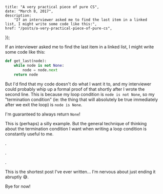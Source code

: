     title: "A very practical piece of pure CS",
    date: "March 8, 2017",
    description:
        "If an interviewer asked me to find the last item in a linked list, I might write some code like this:",
    href: "/posts/a-very-practical-piece-of-pure-cs",
});


If an interviewer asked me to find the last item in a linked list, I might write some code like this:

```python
def get_last(node):
    while node is not None:
        node = node.next
    return node
```

But I'd find that my code doesn't do what I want it to, and my interviewer could probably whip up a formal proof of that shortly after I wrote the second line. This is because my loop condition is `node is not None`, so my "termination condition" (ie: the thing that will absolutely be true immediately after we exit the loop) is `node is None`.

I'm guaranteed to always return `None`!

This is (perhaps) a silly example. But the general technique of thinking about the termination condition I want when writing a loop condition is constantly useful to me.

.

.

.

This is the shortest post I've ever written... I'm nervous about just ending it abruptly 😅.

Bye for now!
